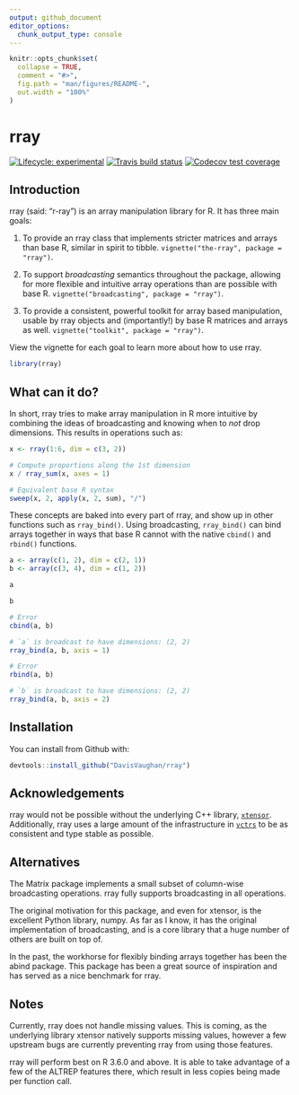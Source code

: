 ```yaml
---
output: github_document
editor_options: 
  chunk_output_type: console
---
```


<!-- README.md is generated from README.Rmd. Please edit that file -->

```r
knitr::opts_chunk$set(
  collapse = TRUE,
  comment = "#>",
  fig.path = "man/figures/README-",
  out.width = "100%"
)
```

# rray

<!-- badges: start -->
[![Lifecycle: experimental](https://img.shields.io/badge/lifecycle-experimental-orange.svg)](https://www.tidyverse.org/lifecycle/#experimental)
[![Travis build status](https://travis-ci.org/DavisVaughan/rray.svg?branch=master)](https://travis-ci.org/DavisVaughan/rray)
[![Codecov test coverage](https://codecov.io/gh/DavisVaughan/rray/branch/master/graph/badge.svg)](https://codecov.io/gh/DavisVaughan/rray?branch=master)
<!-- badges: end -->

## Introduction

rray (said: "r-ray") is an array manipulation library for R. It has three main goals:

1) To provide an rray class that implements stricter matrices and arrays than base R, similar in spirit to tibble. `vignette("the-rray", package = "rray")`.

2) To support _broadcasting_ semantics throughout the package, allowing for more flexible and intuitive array operations than are possible with base R. `vignette("broadcasting", package = "rray")`.

3) To provide a consistent, powerful toolkit for array based manipulation, usable by rray objects and (importantly!) by base R matrices and arrays as well. `vignette("toolkit", package = "rray")`.

View the vignette for each goal to learn more about how to use rray.

```r
library(rray)
```

## What can it do?

In short, rray tries to make array manipulation in R more intuitive by combining the ideas of broadcasting and knowing when to _not_ drop dimensions. This results in operations such as:

```r
x <- rray(1:6, dim = c(3, 2))

# Compute proportions along the 1st dimension
x / rray_sum(x, axes = 1)

# Equivalent base R syntax
sweep(x, 2, apply(x, 2, sum), "/")
```

These concepts are baked into every part of rray, and show up in other functions such as `rray_bind()`. Using broadcasting, `rray_bind()` can bind arrays together in ways that base R cannot with the native `cbind()` and `rbind()` functions.

```r
a <- array(c(1, 2), dim = c(2, 1))
b <- array(c(3, 4), dim = c(1, 2))

a

b

# Error
cbind(a, b)

# `a` is broadcast to have dimensions: (2, 2)
rray_bind(a, b, axis = 1)

# Error
rbind(a, b)

# `b` is broadcast to have dimensions: (2, 2)
rray_bind(a, b, axis = 2)
```

## Installation

You can install from Github with:

```r
devtools::install_github("DavisVaughan/rray")
```

## Acknowledgements

rray would not be possible without the underlying C++ library, [`xtensor`](https://github.com/QuantStack/xtensor). Additionally, rray uses a large amount of the infrastructure in [`vctrs`](https://github.com/r-lib/vctrs) to be as consistent and type stable as possible. 

## Alternatives

The Matrix package implements a small subset of column-wise broadcasting 
operations. rray fully supports broadcasting in all operations.

The original motivation for this package, and even for xtensor, is the excellent
Python library, numpy. As far as I know, it has the original implementation of
broadcasting, and is a core library that a huge number of others are built on 
top of.

In the past, the workhorse for flexibly binding arrays together has been the abind package. This package has been a great source of inspiration and has served as a nice benchmark for rray.

## Notes

Currently, rray does not handle missing values. This is coming, as the underlying library xtensor natively supports missing values, however a few upstream bugs are currently preventing rray from using those features.

rray will perform best on R 3.6.0 and above. It is able to take advantage of a few of the ALTREP features there, which result in less copies being made per function call.

